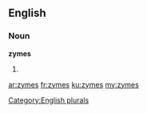==English==

===Noun===
'''zymes'''

# {{plural of|[[zyme]]}}

[[Category:English plurals]]

[[ar:zymes]]
[[fr:zymes]]
[[ku:zymes]]
[[my:zymes]]